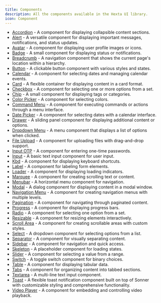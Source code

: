 ```yaml
---
title: Components
description: All the components available in the Hexta UI library.
icon: Component
---
```


- [Accordion](/docs/ui/components/accordion) - A component for displaying collapsible content sections.
- [Alert](/docs/ui/components/alert) - A versatile component for displaying important messages, notifications, and status updates.
- [Avatar](/docs/ui/components/avatar) - A component for displaying user profile images or icons.
- [Badge](/docs/ui/components/badge) - A small component for displaying status or notifications.
- [Breadcrumb](/docs/ui/components/breadcrumb) - A navigation component that shows the current page's location within a hierarchy.
- [Button](/docs/ui/components/button) - A clickable button component with various styles and states.
- [Calendar](/docs/ui/components/calendar) - A component for selecting dates and managing calendar events.
- [Card](/docs/ui/components/card) - A flexible container for displaying content in a card format.
- [Checkbox](/docs/ui/components/checkbox) - A component for selecting one or more options from a set.
- [Chip](/docs/ui/components/chip) - A small component for displaying tags or categories.
- [Color Picker](/docs/ui/components/color-picker) - A component for selecting colors.
- [Command Menu](/docs/ui/components/command-menu) - A component for executing commands or actions through a menu interface.
- [Date Picker](/docs/ui/components/date-picker) - A component for selecting dates with a calendar interface.
- [Drawer](/docs/ui/components/drawer) - A sliding panel component for displaying additional content or options.
- [Dropdown Menu](/docs/ui/components/dropdown-menu) - A menu component that displays a list of options when clicked.
- [File Upload](/docs/ui/components/file-upload) - A component for uploading files with drag-and-drop support.
- [Input OTP](/docs/ui/components/input-otp) - A component for entering one-time passwords.
- [Input](/docs/ui/components/input) - A basic text input component for user input.
- [Kbd](/docs/ui/components/kbd) - A component for displaying keyboard shortcuts.
- [Label](/docs/ui/components/label) - A component for labeling form elements.
- [Loader](/docs/ui/components/loader) - A component for displaying loading indicators.
- [Marquee](/docs/ui/components/marquee) - A component for creating scrolling text or content.
- [Menubar](/docs/ui/components/menubar) - A horizontal menu component for navigation.
- [Modal](/docs/ui/components/modal) - A dialog component for displaying content in a modal window.
- [Navigation Menu](/docs/ui/components/navigation-menu) - A component for creating navigation menus with multiple levels.
- [Pagination](/docs/ui/components/pagination) - A component for navigating through paginated content.
- [Progress](/docs/ui/components/progress) - A component for displaying progress bars.
- [Radio](/docs/ui/components/radio) - A component for selecting one option from a set.
- [Resizable](/docs/ui/components/resizable) - A component for resizing elements interactively.
- [Scroll Area](/docs/ui/components/scroll-area) - A component for creating scrollable areas with custom styles.
- [Select](/docs/ui/components/select) - A dropdown component for selecting options from a list.
- [Separator](/docs/ui/components/separator) - A component for visually separating content.
- [Sidebar](/docs/ui/components/sidebar) - A component for navigation and quick access.
- [Skeleton](/docs/ui/components/skeleton) - A placeholder component for loading states.
- [Slider](/docs/ui/components/slider) - A component for selecting a value from a range.
- [Switch](/docs/ui/components/switch) - A toggle switch component for binary choices.
- [Table](/docs/ui/components/table) - A component for displaying tabular data.
- [Tabs](/docs/ui/components/tabs) - A component for organizing content into tabbed sections.
- [Textarea](/docs/ui/components/textarea) - A multi-line text input component.
- [Toast](/docs/ui/components/toast) - A flexible toast notification component built on top of Sonner with customizable styling and comprehensive functionality.
- [Video Player](/docs/ui/components/video-player) - A component for embedding and controlling video playback.